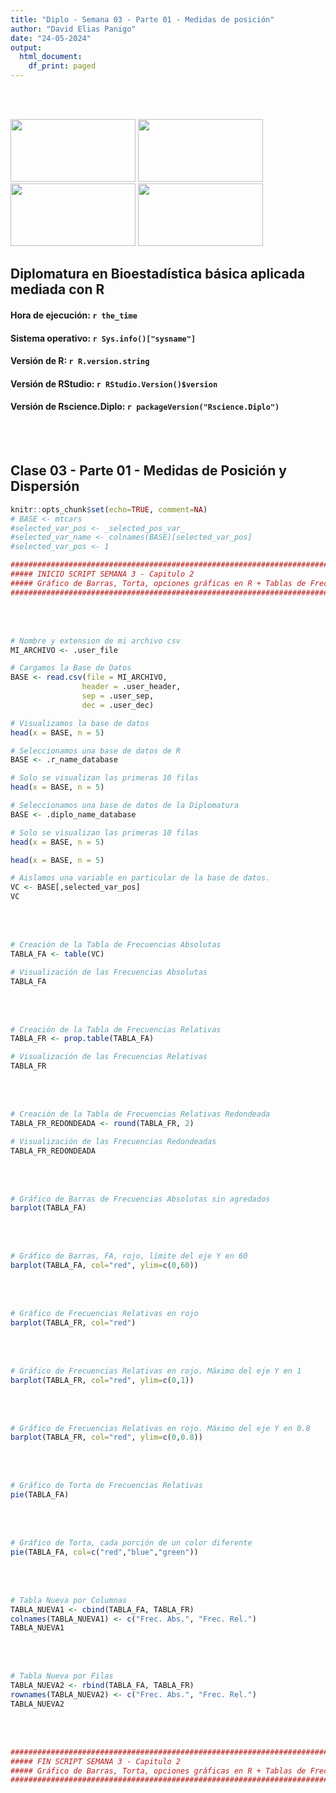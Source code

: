 ```yaml
---
title: "Diplo - Semana 03 - Parte 01 - Medidas de posición"
author: "David Elias Panigo"
date: "24-05-2024"
output:
  html_document:
    df_print: paged
---
```

<br>
<br>
<script>
document.addEventListener('DOMContentLoaded', function() {
  var title = document.querySelector('h1.title');
  var author = document.querySelector('.author');
  var date = document.querySelector('.date');
  
  title.style.display = 'none';
  author.style.display = 'none';
  date.style.display = 'none';
});
</script>

<div class="image-container">
  <img src="logo_01_unc.png"      class="inline-image" width="200"  height="100">
  <img src="logo_02_fcefyn.png"   class="inline-image" width="200"  height="100">
  <img src="logo_03_efadoc.png"   class="inline-image" width="200"  height="100">
  <img src="logo_04_rscience.png" class="inline-image" width="200"  height="100">
</div>

## Diplomatura en Bioestadística básica aplicada mediada con R

#### Hora de ejecución: `r the_time`
#### Sistema operativo: `r Sys.info()["sysname"]`
#### Versión de R: `r R.version.string`
#### Versión de RStudio: `r RStudio.Version()$version`
#### Versión de Rscience.Diplo: `r packageVersion("Rscience.Diplo")`

<br>
<br>

## Clase 03 - Parte 01 - Medidas de Posición y Dispersión

```r
knitr::opts_chunk$set(echo=TRUE, comment=NA)
# BASE <- mtcars
#selected_var_pos <- _selected_pos_var_ 
#selected_var_name <- colnames(BASE)[selected_var_pos]
#selected_var_pos <- 1
```


```r
#########################################################################
##### INICIO SCRIPT SEMANA 3 - Capitulo 2
##### Gráfico de Barras, Torta, opciones gráficas en R + Tablas de Frecuencias 
#########################################################################
```

<br>
<br>

```r
# Nombre y extension de mi archivo csv
MI_ARCHIVO <- .user_file

# Cargamos la Base de Datos
BASE <- read.csv(file = MI_ARCHIVO,
                header = .user_header,
                sep = .user_sep,
                dec = .user_dec)

# Visualizamos la base de datos
head(x = BASE, n = 5)
```

```r
# Seleccionamos una base de datos de R
BASE <- .r_name_database

# Solo se visualizan las primeras 10 filas
head(x = BASE, n = 5)
```

```r
# Seleccionamos una base de datos de la Diplomatura
BASE <- .diplo_name_database

# Solo se visualizan las primeras 10 filas
head(x = BASE, n = 5)
```

```r
head(x = BASE, n = 5)
```


```r
# Aislamos una variable en particular de la base de datos.
VC <- BASE[,selected_var_pos]
VC
```
<br>
<br>

```r
# Creación de la Tabla de Frecuencias Absolutas
TABLA_FA <- table(VC)

# Visualización de las Frecuencias Absolutas
TABLA_FA

```
<br>
<br>

```r
# Creación de la Tabla de Frecuencias Relativas
TABLA_FR <- prop.table(TABLA_FA)

# Visualización de las Frecuencias Relativas
TABLA_FR

```
<br>
<br>

```r
# Creación de la Tabla de Frecuencias Relativas Redondeada
TABLA_FR_REDONDEADA <- round(TABLA_FR, 2)

# Visualización de las Frecuencias Redondeadas
TABLA_FR_REDONDEADA 

```
<br>
<br>

```r
# Gráfico de Barras de Frecuencias Absolutas sin agredados
barplot(TABLA_FA)
```
<br>
<br>


```r
# Gráfico de Barras, FA, rojo, límite del eje Y en 60
barplot(TABLA_FA, col="red", ylim=c(0,60))
```
<br>
<br>

```r
# Gráfico de Frecuencias Relativas en rojo
barplot(TABLA_FR, col="red")
```
<br>
<br>

```r
# Gráfico de Frecuencias Relativas en rojo. Máximo del eje Y en 1
barplot(TABLA_FR, col="red", ylim=c(0,1))
```
<br>
<br>


```r
# Gráfico de Frecuencias Relativas en rojo. Máximo del eje Y en 0.8
barplot(TABLA_FR, col="red", ylim=c(0,0.8))
```
<br>
<br>

```r
# Gráfico de Torta de Frecuencias Relativas
pie(TABLA_FA)
```
<br>
<br>

```r
# Gráfico de Torta, cada porción de un color diferente
pie(TABLA_FA, col=c("red","blue","green"))
```
<br>
<br>

```r
# Tabla Nueva por Columnas
TABLA_NUEVA1 <- cbind(TABLA_FA, TABLA_FR)
colnames(TABLA_NUEVA1) <- c("Frec. Abs.", "Frec. Rel.")
TABLA_NUEVA1 

```
<br>
<br>


```r
# Tabla Nueva por Filas
TABLA_NUEVA2 <- rbind(TABLA_FA, TABLA_FR)
rownames(TABLA_NUEVA2) <- c("Frec. Abs.", "Frec. Rel.")
TABLA_NUEVA2

```
<br>
<br>

```r
#########################################################################
##### FIN SCRIPT SEMANA 3 - Capitulo 2
##### Gráfico de Barras, Torta, opciones gráficas en R + Tablas de Frecuencias 
#########################################################################
```

<br>
<br>



